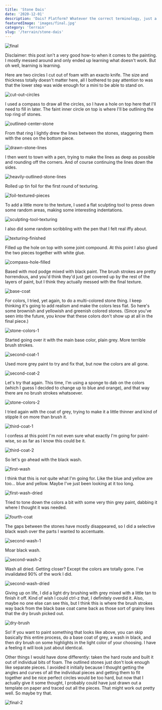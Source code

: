 ```yaml
---
title: 'Stone Dais'
date: '2020-12-01'
description: 'Dais? Platform? Whatever the correct terminology, just a generic piece to experiment with.'
featuredImage: 'images/final.jpg'
category: 'terrain'
slug: '/terrain/stone-dais'
---
```


![final](images/final.jpg)

Disclaimer: this post isn't a very good how-to when it comes to the painting. I mostly messed around and only ended up learning what doesn't work. But oh well, learning is learning.

Here are two circles I cut out of foam with an exacto knife. The size and thickness totally doesn't matter here, all I bothered to pay attention to was that the lower step was wide enough for a mini to be able to stand on.

![cut-out-circles](images/cut-out-circles.jpg)

I used a compass to draw all the circles, so I have a hole on top here that I'll need to fill in later. The faint inner circle on top is where I'll be outlining the top ring of stones.

![outlined-center-stone](images/outlined-center-stone.jpg)

From that ring I lightly drew the lines between the stones, staggering them with the ones on the bottom piece.

![drawn-stone-lines](images/drawn-stone-lines.jpg)

I then went to town with a pen, trying to make the lines as deep as possible and rounding off the corners. And of course continuing the lines down the sides.

![heavily-outlined-stone-lines](images/heavily-outlined-stone-lines.jpg)

Rolled up tin foil for the first round of texturing.

![foil-textured-pieces](images/foil-textured-pieces.jpg)

To add a little more to the texture, I used a flat sculpting tool to press down some random areas, making some interesting indentations.

![sculpting-tool-texturing](images/sculpting-tool-texturing.jpg)

I also did some random scribbling with the pen that I felt real iffy about.

![texturing-finished](images/texturing-finished.jpg)

Filled up the hole on top with some joint compound. At this point I also glued the two pieces together with white glue.

![compass-hole-filled](images/compass-hole-filled.jpg)

Based with mod podge mixed with black paint. The brush strokes are pretty horrendous, and you'd think they'd just get covered up by the rest of the layers of paint, but I think they actually messed with the final texture.

![base-coat](images/base-coat.jpg)

For colors, I tried, yet again, to do a multi-colored stone thing. I keep thinking it's going to add realism and make the colors less flat. So here's some brownish and yellowish and greenish colored stones. (Since you've seen into the future, you know that these colors don't show up at all in the final piece.)

![stone-colors-1](images/stone-colors-1.jpg)

Started going over it with the main base color, plain grey. More terrible brush strokes.

![second-coat-1](images/second-coat-1.jpg)

Used more grey paint to try and fix that, but now the colors are all gone.

![second-coat-2](images/second-coat-2.jpg)

Let's try that again. This time, I'm using a sponge to dab on the colors (which I guess I decided to change up to blue and orange), and that way there are no brush strokes whatsoever.

![stone-colors-2](images/stone-colors-2.jpg)

I tried again with the coat of grey, trying to make it a little thinner and kind of stipple it on more than brush it.

![third-coat-1](images/third-coat-1.jpg)

I confess at this point I'm not even sure what exactly I'm going for paint-wise, so as far as I know this could be it.

![third-coat-2](images/third-coat-2.jpg)

So let's go ahead with the black wash.

![first-wash](images/first-wash.jpg)

I think that this is _not_ quite what I'm going for. Like the blue and yellow are too... blue and yellow. Maybe I've just been looking at it too long.

![first-wash-dried](images/first-wash-dried.jpg)

Tried to tone down the colors a bit with some very thin grey paint, dabbing it where I thought it was needed.

![fourth-coat](images/fourth-coat.jpg)

The gaps between the stones have mostly disappeared, so I did a selective black wash over the parts I wanted to accentuate.

![second-wash-1](images/second-wash-1.jpg)

Moar black wash.

![second-wash-2](images/second-wash-2.jpg)

Wash all dried. Getting closer? Except the colors are totally gone. I've invalidated 90% of the work I did.

![second-wash-dried](images/second-wash-dried.jpg)

Giving up on life, I did a light dry brushing with grey mixed with a little tan to finish it off. Kind of wish I could ctrl-z that, I definitely overdid it. Also, maybe no one else can see this, but I think this is where the brush strokes way back from the black base coat came back as those sort of grainy lines that the dry brush picked out.

![dry-brush](images/dry-brush.jpg)

So! If you want to paint something that looks like above, you can skip basically this entire process, do a base coat of grey, a wash in black, and then dry brush on some highlights in the light color of your choosing. I have a feeling it will look just about identical.

Other things I would have done differently: taken the hard route and built it out of individual bits of foam. The outlined stones just don't look enough like separate pieces. I avoided it initially because I thought getting the angles and curves of all the individual pieces and getting them to fit together and be nice perfect circles would be too hard, but now that I actually give it some thought, I probably could have just drawn out a template on paper and traced out all the pieces. That might work out pretty well. So maybe try that.

![final-2](images/final-2.jpg)
